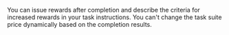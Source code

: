 <Cut title="How do I pay more to Tolokers who fill out optional fields?">

You can issue rewards after completion and describe the criteria for increased rewards in your task instructions. You can't change the task suite price dynamically based on the completion results.

</Cut>